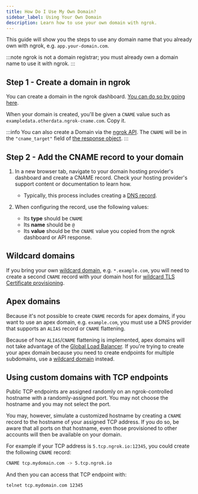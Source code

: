 ```yaml
---
title: How Do I Use My Own Domain?
sidebar_label: Using Your Own Domain
description: Learn how to use your own domain with ngrok.
---
```


This guide will show you the steps to use any domain name that you already own with ngrok, e.g. `app.your-domain.com`.

:::note
ngrok is not a domain registrar; you must already own a domain name to use it
with ngrok.
:::

## Step 1 - Create a domain in ngrok

You can create a domain in the ngrok dashboard. [You can do so by going here](https://dashboard.ngrok.com/domains).

When your domain is created, you'll be given a `CNAME` value such as `exampledata.otherdata.ngrok-cname.com`. Copy it.

:::info
You can also create a Domain via the [ngrok API](/api/resources/reserved-domains/#request). The `CNAME` will be in the `"cname_target"` field of [the response object](/api/resources/reserved-domains/#response).
:::

## Step 2 - Add the CNAME record to your domain

1. In a new browser tab, navigate to your domain hosting provider's dashboard and create a CNAME record. Check your hosting provider's support content or documentation to learn how.

   - Typically, this process includes creating a [DNS record](https://en.wikipedia.org/wiki/List_of_DNS_record_types).

2. When configuring the record, use the following values:
   - Its **type** should be `CNAME`
   - Its **name** should be `@`
   - Its **value** should be the `CNAME` value you copied from the ngrok dashboard or API response.

## Wildcard domains

If you bring your own [wildcard domain](/universal-gateway/wildcard-domains), e.g. `*.example.com`, you will need to create a second `CNAME` record with your domain host for [wildcard TLS Certificate provisioning](/universal-gateway/tls-certificates/how-does-ngrok-handle-tls/#wildcard-domains).

## Apex domains

Because it's not possible to create `CNAME` records for apex domains, if you want to use an apex domain, e.g. `example.com`, you must use a DNS provider that supports an `ALIAS` record or `CNAME` flattening.

Because of how `ALIAS`/`CNAME` flattening is implemented, apex domains will not take advantage of the [Global Load Balancer](/universal-gateway/global-load-balancer/#domains). If you're trying to create your apex domain because you need to create endpoints for multiple subdomains, use a [wildcard domain](/universal-gateway/what-are-public-endpoints#wildcard-domains) instead.

## Using custom domains with TCP endpoints

Public TCP endpoints are assigned randomly on an ngrok-controlled hostname with a randomly-assigned port. You may not choose the hostname and you may not select the port.

You may, however, simulate a customized hostname by creating a `CNAME` record to the hostname of your assigned TCP address. If you do so, be aware that all ports on that hostname, even those provisioned to other accounts will then be available on your domain.

For example if your TCP address is `5.tcp.ngrok.io:12345`, you could create the following `CNAME` record:

```bash
CNAME tcp.mydomain.com -> 5.tcp.ngrok.io
```

And then you can access that TCP endpoint with:

```bash
telnet tcp.mydomain.com 12345
```
